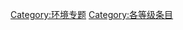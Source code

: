 {{Wikipedia category}}
{{Articles by Quality| topic=環境|project=環境|format=TOC}}
{{catmore1|[[Wikipedia:環境专题|Wikipedia:環境专题]]}}

[[Category:环境专题|Category:环境专题]]
[[Category:各等级条目|Category:各等级条目]]